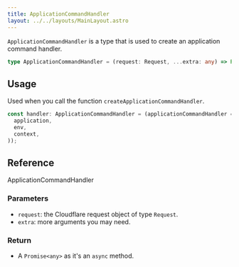 ```yaml
---
title: ApplicationCommandHandler
layout: ../../layouts/MainLayout.astro
---
```


`ApplicationCommandHandler` is a type that is used to create an application command handler.

```typescript
type ApplicationCommandHandler = (request: Request, ...extra: any) => Promise<any>;
```

## Usage

Used when you call the function `createApplicationCommandHandler`.

```typescript
const handler: ApplicationCommandHandler = (applicationCommandHandler = createApplicationCommandHandler(
  application,
  env,
  context,
));
```

## Reference

<div class="m-0 flex justify-start">
  <span class="rounded-md bg-slate-300 py-2 px-4 font-source-code-pro dark:bg-[#ffffff16]">
    ApplicationCommandHandler
  </span>
</div>

### Parameters

- `request`: the Cloudflare request object of type `Request`.
- `extra`: more arguments you may need.

### Return

- A `Promise<any>` as it's an `async` method.
